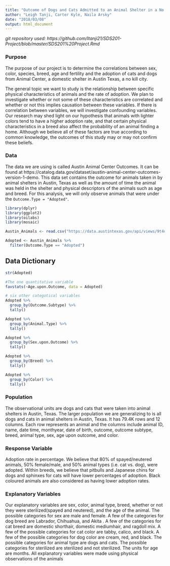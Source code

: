 ```yaml
---
title: "Outcome of Dogs and Cats Admitted to an Animal Shelter in a No Kill city"
author: "Leigh Tanji, Carter Kyle, Naila Arsky"
date: "2018/03/08"
output: html_document
---
```

*git repository used: https://github.com/ltanji21/SDS201-Project/blob/master/SDS201%20Project.Rmd *


### Purpose

The purpose of our project is to determine the correlations between sex, color, species, breed, age and fertility and the adoption of cats and dogs from Animal Center, a domestic shelter in Austin Texas, a no kill city.

The general topic we want to study is the relationship between specific physical characteristics of animals and the rate of adoption. We plan to investigate whether or not some of these characteristics are correlated and whether or not this implies causation between these variables. If there is correlation between variables, we will investigate confounding variables. Our research may shed light on our hypothesis that animals with lighter colors tend to have a higher adoption rate, and that certain physical characteristics in a breed also affect the probability of an animal finding a home. Although we believe all of these factors are true according to common knowledge, the outcomes of this study may or may not confirm these beliefs.


### Data

The data we are using is called Austin Animal Center Outcomes. It can be found at https://catalog.data.gov/dataset/austin-animal-center-outcomes-version-1-demo. This data set contains the outcome for animals taken in by animal shelters in Austin, Texas as well as the amount of time the animal was held in the shelter and physical descriptors of the animals such as age and breed. For this analysis, we will only observe animals that were under the `Outcome.Type = "Adopted"`. 

```r
library(dplyr)
library(ggplot2)
library(oilabs)
library(mosaic)

Austin_Animals <- read.csv("https://data.austintexas.gov/api/views/9t4d-g238/rows.csv?accessType=DOWNLOAD")

Adopted <- Austin_Animals %>%
  filter(Outcome.Type == "Adopted")
```

## Data Dictionary


```r
str(Adopted)
```

```r
#The one quantitative variable
favstats(~Age.upon.Outcome, data = Adopted)

# six other categotical variables
Adopted %>%
  group_by(Outcome.Subtype) %>%
  tally()

Adopted %>%
  group_by(Animal.Type) %>%
  tally()

Adopted %>%
  group_by(Sex.upon.Outcome) %>%
  tally()

Adopted %>%
  group_by(Breed) %>%
  tally()

Adopted %>%
  group_by(Color) %>%
  tally()
```


### Population

The observational units are dogs and cats that were taken into animal shelters in Austin, Texas. The larger population we are generalizing to is all dogs and cats in animal shelters in Austin, Texas. It has 79.4K rows and 12 columns. Each row represents an animal and the columns include animal ID, name, date time, monthyear, date of birth, outcome, outcome subtype, breed, animal type, sex, age upon outcome, and color. 

### Response Variable
Adoption rate in percentage. We believe that 80% of spayed/neutered animals, 50% female/male, and 50% animal types (i.e. cat vs. dog), were adopted. Within breeds, we believe that pitbulls and Japanese chins for dogs and sphinxes for cats will have lower percentages of adoption. Black coloured animals are also considered as having lower adoption rates. 

### Explanatory Variables

Our explanatory variables are sex, color, animal type, breed, whether or not they were sterilized(spayed and neutered), and the age of the animal. The possible categories for sex are male and female. A few of the categories for dog breed are Labrador, Chihuahua, and Akita . A few of the categories for cat breed are domestic shorthair, domestic mediumhair, and ragdoll mix. A few of the possible categories for cat color are tabby, calico, and black. A few of the possible categories for dog color are cream, red, and black. The possible categories for animal type are dogs and cats. The possible categories for sterilized are sterilized and not sterilized. The units for age are months. All explanatory variables were made using physical observations of the animals 






















